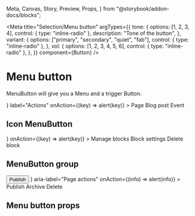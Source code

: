   Meta,
  Canvas,
  Story,
  Preview,
  Props,
} from "@storybook/addon-docs/blocks";


<Meta
  title="Selection/Menu button"
  argTypes={{
    tone: {
      options: [1, 2, 3, 4],
      control: { type: "inline-radio" },
      description: "Tone of the button",
    },
    variant: {
      options: ["primary", "secondary", "quiet", "fab"],
      control: { type: "inline-radio" },
    },
    vol: {
      options: [1, 2, 3, 4, 5, 6],
      control: { type: "inline-radio" },
    },
  }}
  component={Button}
/>

# Menu button

MenuButton will give you a Menu and a trigger Button.

<Preview>
  <Story name="a) Menu button">
    <StoryCenteredInline>
      <MenuButton
        vol={3}
        tone={2}
        variant="primary"
        iconPos="start"
        icon={
          <Icon alt="Block settings">
            <path d="M14 7h-5v-5h-2v5h-5v2h5v5h2v-5h5v-2z"></path>
          </Icon>
        }
        label="Actions"
        onAction={(key) => alert(key)}
      >
        <Item key="page">Page</Item>
        <Item key="blog">Blog post</Item>
        <Item key="event">Event</Item>
      </MenuButton>
    </StoryCenteredInline>
  </Story>
</Preview>

## Icon MenuButton

<Preview>
  <Story name="b) Icon Menu button">
    <StoryCenteredInline>
      <MenuButton
        tone={10}
        variant="fab"
        vol={1}
        icon={
          <Icon alt="Block settings">
            <g id="ellipsis-dots-h">
              <path d="M4 8c0 1.105-0.895 2-2 2s-2-0.895-2-2c0-1.105 0.895-2 2-2s2 0.895 2 2z"></path>
              <path d="M10 8c0 1.105-0.895 2-2 2s-2-0.895-2-2c0-1.105 0.895-2 2-2s2 0.895 2 2z"></path>
              <path d="M16 8c0 1.105-0.895 2-2 2s-2-0.895-2-2c0-1.105 0.895-2 2-2s2 0.895 2 2z"></path>
            </g>
          </Icon>
        }
        onAction={(key) => alert(key)}
      >
        <Item key="manage-block">Manage blocks</Item>
        <Item key="blog-settings">Block settings</Item>
        <Item key="delete-block">Delete block</Item>
      </MenuButton>
    </StoryCenteredInline>
  </Story>
</Preview>

## MenuButton group

<Preview>
  <Story name="c) Menu button group">
    <StoryCenteredInline>
      <ButtonGroup vol={2} tone={2} variant="primary">
        <Button>Publish</Button>
        <MenuButton
          icon={
            <Icon alt="Select action">
              <path d="M8 12l-6.32-6.32 1.67-1.68 4.65 4.65 4.65-4.65 1.67 1.68-6.32 6.32z"></path>
            </Icon>
          }
          aria-label="Page actions"
          onAction={(info) => alert(info)}
        >
          <Item key="publish">Publish</Item>
          <Item key="archive">Archive</Item>
          <Item key="delete">Delete</Item>
        </MenuButton>
      </ButtonGroup>
    </StoryCenteredInline>
  </Story>
</Preview>

## Menu button props

<Props of={MenuButton} />
